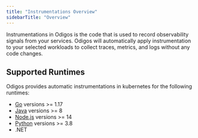 ```yaml
---
title: "Instrumentations Overview"
sidebarTitle: "Overview"
---
```


Instrumentations in Odigos is the code that is used to record observability signals from your services.
Odigos will automatically apply instrumentation to your selected workloads to collect traces, metrics, and logs without any code changes.

## Supported Runtimes

Odigos provides automatic instrumentations in kubernetes for the following runtimes:

- [Go](/instrumentations/golang/golang) versions >= 1.17
- [Java](/instrumentations/java/java) versions >= 8
- [Node.js](/instrumentations/nodejs/nodejs) versions >= 14
- [Python](/instrumentations/python/python) versions >= 3.8
- .NET
